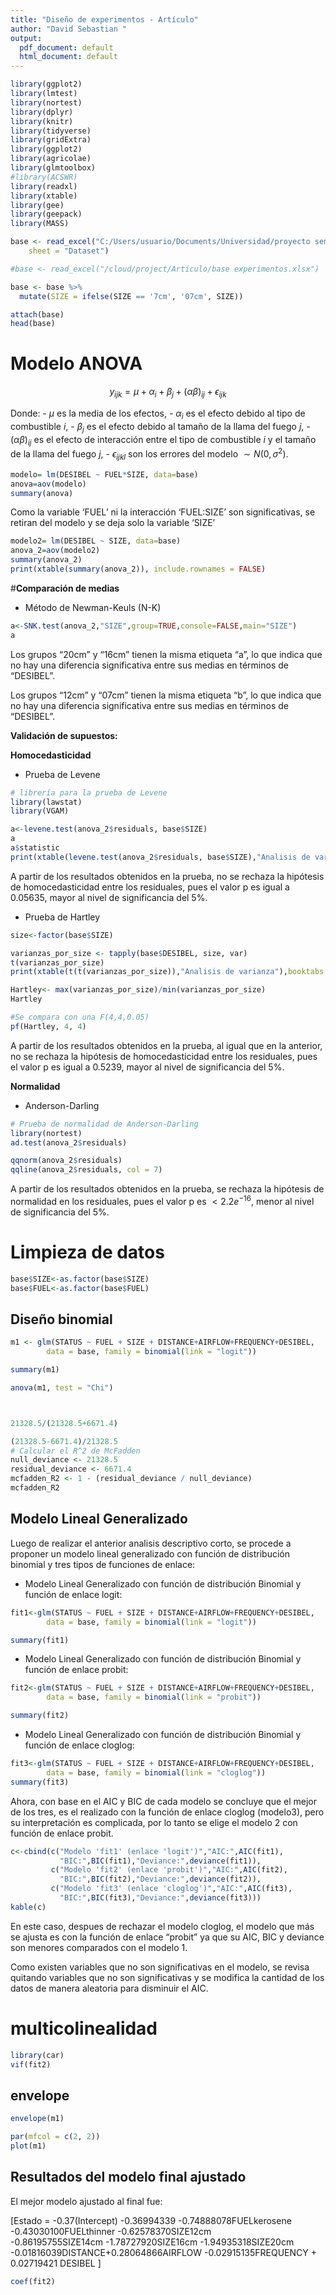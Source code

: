 ```yaml
---
title: "Diseño de experimentos - Artículo"
author: "David Sebastian "
output:
  pdf_document: default
  html_document: default
---
```


```r
library(ggplot2)
library(lmtest)
library(nortest)
library(dplyr)
library(knitr)
library(tidyverse)
library(gridExtra)
library(ggplot2)
library(agricolae)
library(glmtoolbox)
#library(ACSWR)
library(readxl)
library(xtable)
library(gee)
library(geepack)
library(MASS)
```


```r


base <- read_excel("C:/Users/usuario/Documents/Universidad/proyecto seminario/Acoustic_Extinguisher_Fire_Dataset/Acoustic_Extinguisher_Fire_Dataset.xlsx", 
    sheet = "Dataset")

#base <- read_excel("/cloud/project/Artículo/base experimentos.xlsx")

base <- base %>%
  mutate(SIZE = ifelse(SIZE == '7cm', '07cm', SIZE))

attach(base)
head(base)
```


# **Modelo ANOVA**

$$y_{ijk} = \mu + \alpha_i + \beta_j + (\alpha\beta)_{ij} + \epsilon_{ijk}$$

Donde:
- $\mu$ es la media de los efectos,
- $\alpha_i$ es el efecto debido al tipo de combustible $i$,
- $\beta_j$ es el efecto debido al tamaño de la llama del fuego $j$,
- $(\alpha\beta)_{ij}$ es el efecto de interacción entre el tipo de combustible $i$ y el tamaño de la llama del fuego $j$,
- $\epsilon_{ijkl}$ son los errores del modelo  $\sim  N(0, \sigma^2)$.


```r
modelo= lm(DESIBEL ~ FUEL*SIZE, data=base)
anova=aov(modelo)
summary(anova)
```

Como la variable 'FUEL' ni la interacción 'FUEL:SIZE' son significativas, se retiran del modelo y se deja solo la variable 'SIZE'

```r
modelo2= lm(DESIBEL ~ SIZE, data=base)
anova_2=aov(modelo2)
summary(anova_2)
print(xtable(summary(anova_2)), include.rownames = FALSE)
```



#**Comparación de medias**

- Método de Newman-Keuls (N-K)

```r

a<-SNK.test(anova_2,"SIZE",group=TRUE,console=FALSE,main="SIZE")
a


```

Los grupos "20cm" y "16cm" tienen la misma etiqueta "a", lo que indica que no hay una diferencia significativa entre sus medias en términos de "DESIBEL".

Los grupos "12cm" y "07cm" tienen la misma etiqueta "b", lo que indica que no hay una diferencia significativa entre sus medias en términos de "DESIBEL".


**Validación de supuestos:**


**Homocedasticidad**

-  Prueba de Levene

```r
# librería para la prueba de Levene
library(lawstat)
library(VGAM)
```

```r
a<-levene.test(anova_2$residuals, base$SIZE)
a
a$statistic
print(xtable(levene.test(anova_2$residuals, base$SIZE),"Analisis de varianza"),booktabs = TRUE)


```

A partir de los resultados obtenidos en la prueba, no se rechaza la hipótesis de homocedasticidad entre los residuales, pues el valor p es igual a 0.05635, mayor al nivel de significancia del 5\%.

 
- Prueba de Hartley

```r
size<-factor(base$SIZE)

varianzas_por_size <- tapply(base$DESIBEL, size, var)
t(varianzas_por_size)
print(xtable(t(t(varianzas_por_size)),"Analisis de varianza"),booktabs = TRUE)
```

```r
Hartley<- max(varianzas_por_size)/min(varianzas_por_size)
Hartley

#Se compara con una F(4,4,0.05) 
pf(Hartley, 4, 4)
```

A partir de los resultados obtenidos en la prueba, al igual que en la anterior, no se rechaza la hipótesis de homocedasticidad entre los residuales, pues el valor p es igual a 0.5239, mayor al nivel de significancia del 5\%.



**Normalidad**

- Anderson-Darling

```r
# Prueba de normalidad de Anderson-Darling
library(nortest)
ad.test(anova_2$residuals)

qqnorm(anova_2$residuals)
qqline(anova_2$residuals, col = 7)
```

A partir de los resultados obtenidos en la prueba, se rechaza la hipótesis de normalidad en los residuales, pues el valor p es $< 2.2e^{-16}$, menor al nivel de significancia del 5\%.





# **Limpieza de datos**

```r

base$SIZE<-as.factor(base$SIZE)
base$FUEL<-as.factor(base$FUEL)

```


## **Diseño binomial**

```r


m1 <- glm(STATUS ~ FUEL + SIZE + DISTANCE+AIRFLOW+FREQUENCY+DESIBEL,
        data = base, family = binomial(link = "logit"))

summary(m1)

anova(m1, test = "Chi")



21328.5/(21328.5+6671.4)

(21328.5-6671.4)/21328.5
# Calcular el R^2 de McFadden
null_deviance <- 21328.5
residual_deviance <- 6671.4
mcfadden_R2 <- 1 - (residual_deviance / null_deviance)
mcfadden_R2

```

## Modelo Lineal Generalizado 

Luego de realizar el anterior analisis descriptivo corto, se procede a proponer un modelo lineal generalizado con función de distribución binomial y tres tipos de funciones de enlace:

- Modelo Lineal Generalizado con función de distribución Binomial y función de enlace logit:

```r
fit1<-glm(STATUS ~ FUEL + SIZE + DISTANCE+AIRFLOW+FREQUENCY+DESIBEL,
        data = base, family = binomial(link = "logit"))

summary(fit1)
```

- Modelo Lineal Generalizado con función de distribución Binomial y función de enlace probit:

```r
fit2<-glm(STATUS ~ FUEL + SIZE + DISTANCE+AIRFLOW+FREQUENCY+DESIBEL,
        data = base, family = binomial(link = "probit"))

summary(fit2)
```

- Modelo Lineal Generalizado con función de distribución Binomial y función de enlace cloglog:

```r
fit3<-glm(STATUS ~ FUEL + SIZE + DISTANCE+AIRFLOW+FREQUENCY+DESIBEL,
        data = base, family = binomial(link = "cloglog"))
summary(fit3)
```

Ahora, con base en el AIC y BIC de cada modelo se concluye que el mejor de los tres, es el realizado con la función de enlace cloglog (modelo3), pero su interpretación es complicada, por lo tanto se elige el modelo 2 con función de enlace probit.

```r
c<-cbind(c("Modelo 'fit1' (enlace 'logit')","AIC:",AIC(fit1),
           "BIC:",BIC(fit1),"Deviance:",deviance(fit1)),
         c("Modelo 'fit2' (enlace 'probit')","AIC:",AIC(fit2),
           "BIC:",BIC(fit2),"Deviance:",deviance(fit2)),
         c("Modelo 'fit3' (enlace 'cloglog')","AIC:",AIC(fit3),
           "BIC:",BIC(fit3),"Deviance:",deviance(fit3)))
kable(c)
```

En este caso, despues de rechazar el modelo cloglog, el modelo que más se ajusta es con la función de enlace "probit" ya que su AIC, BIC y deviance son menores comparados con el modelo 1. 

Como existen variables que no son significativas en el modelo, se revisa quitando variables que no son significativas y se modifica la cantidad de los datos de manera aleatoria para disminuir el AIC.


# multicolinealidad

```r

library(car)
vif(fit2)
```

## envelope

```r
envelope(m1)
```


```r
par(mfcol = c(2, 2))
plot(m1) 
```


## Resultados del modelo final ajustado


El mejor modelo ajustado al final fue:

\[Estado = -0.37(Intercept)	 -0.36994339  -0.74888078FUELkerosene -0.43030100FUELthinner  -0.62578370SIZE12cm    
 -0.86195755SIZE14cm  -1.78727920SIZE16cm  -1.94935318SIZE20cm   -0.01816039DISTANCE+0.28064866AIRFLOW  -0.02915135FREQUENCY  + 0.02719421  DESIBEL
\] 
```r
coef(fit2)
```


